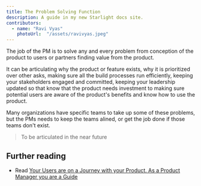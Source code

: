```yaml
---
title: The Problem Solving Function
description: A guide in my new Starlight docs site.
contributors:
  - name: "Ravi Vyas"
    photoUrl:  "/assets/ravivyas.jpeg"
---
```


The job of the PM is to solve any and every problem from conception of the product to users or partners finding value from the product.

It can be articulating why the product or feature exists, why it is prioritized over other asks, making sure all the build processes run efficiently, keeping your stakeholders engaged and committed, keeping your leadership updated so that know that the product needs investment to making sure potential users are aware of the product's benefits and know how to use the product.

Many organizations have specific teams to take up some of these problems, but the PMs needs to keep the teams alined, or get the job done if those teams don't exist.

> To be articulated in the near future

## Further reading

- Read [Your Users are on a Journey with your Product. As a Product Manager you are a Guide](https://ravivyas.com/2021/10/31/product-is-a-journey-product-manager-is-a-guide)

<Bio contributors={frontmatter.contributors} />